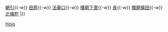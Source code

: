 {{鐵道路線|
| 模板名稱 =北條線
| 名稱 = [[北條鐵道]] [[北條線]]
| 代表色  = #FFFFFF
| 背景顏色 =#FFFFFF
| 車站列表 =  [[粟生車站|粟生]]{{-w}} [[網引站|網引]]{{-w}} [[田原站|田原]]{{-w}} [[法華口站|法華口]]{{-w}} [[播磨下里站|播磨下里]]{{-w}} [[長站|長]]{{-w}} [[播磨橫田站|播磨橫田]]{{-w}} [[北條町站|北條町]]
|}}<noinclude>
[[Category:日本鐵路路線模板|Hojo]]
[[Category:北條鐵道| ]]

</noinclude>